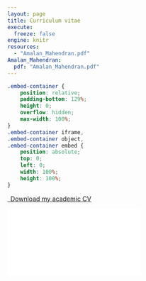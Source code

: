 ```yaml
---
layout: page
title: Curriculum vitae
execute: 
  freeze: false
engine: knitr 
resources:
  - "Amalan_Mahendran.pdf"
Amalan_Mahendran:
  pdf: "Amalan_Mahendran.pdf"
---
```


```css
.embed-container {
    position: relative;
    padding-bottom: 129%;
    height: 0;
    overflow: hidden;
    max-width: 100%;
}
.embed-container iframe,
.embed-container object,
.embed-container embed {
    position: absolute;
    top: 0;
    left: 0;
    width: 100%;
    height: 100%;
}
```

```{=html}
<p class="text-center">
  <a class="btn btn-primary btn-lg cv-download" href="`r rmarkdown::metadata$Amalan_Mahendran$pdf`" target="_blank">
    <i class="fa-solid fa-file-arrow-down"></i>&ensp;Download my academic CV
  </a>
</p>
<div class="embed-container">
  <iframe src="`r rmarkdown::metadata$Amalan_Mahendran$pdf`" style="border: 0.5px"></iframe>
</div>
```
